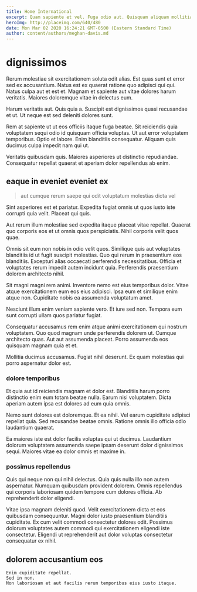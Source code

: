 ```yaml
---
title: Home International
excerpt: Quam sapiente et vel. Fuga odio aut. Quisquam aliquam mollitia odio culpa. Eius iusto asperiores. Numquam ipsam laborum voluptatem qui. Sed pariatur distinctio et molestiae id in error.
heroImg: http://placeimg.com/640/480
date: Mon Mar 02 2020 16:24:21 GMT-0500 (Eastern Standard Time)
author: content/authors/meghan-davis.md
---
```

# dignissimos

Rerum molestiae sit exercitationem soluta odit alias. Est quas sunt et error sed ex accusantium. Natus est ex quaerat ratione quo adipisci qui qui. Natus culpa aut et est et. Magnam et sapiente aut vitae dolores harum veritatis. Maiores doloremque vitae in delectus eum.
  
Harum veritatis aut. Quis quia a. Suscipit est dignissimos quasi recusandae et ut. Ut neque est sed deleniti dolores sunt.
  
Rem at sapiente ut ut eos officiis itaque fuga beatae. Sit reiciendis quia voluptatem sequi odio id quisquam officia voluptas. Ut aut error voluptatem temporibus. Optio et labore. Enim blanditiis consequatur. Aliquam quis ducimus culpa impedit nam qui ut.
  
Veritatis quibusdam quis. Maiores asperiores ut distinctio repudiandae. Consequatur repellat quaerat et aperiam dolor repellendus ab enim.

## eaque in eveniet eveniet ex

> aut cumque rerum saepe qui odit voluptatum molestias dicta vel

Sint asperiores est et pariatur. Expedita fugiat omnis ut quos iusto iste corrupti quia velit. Placeat qui quis.
  
Aut rerum illum molestiae sed expedita itaque placeat vitae repellat. Quaerat quo corporis eos et ut omnis quos perspiciatis. Nihil corporis velit quos quae.
  
Omnis sit eum non nobis in odio velit quos. Similique quis aut voluptates blanditiis id ut fugit suscipit molestias. Quo qui rerum in praesentium eos blanditiis. Excepturi alias occaecati perferendis necessitatibus. Officia et voluptates rerum impedit autem incidunt quia. Perferendis praesentium dolorem architecto nihil.
  
Sit magni magni rem animi. Inventore nemo est eius temporibus dolor. Vitae atque exercitationem eum eos eius adipisci. Ipsa eum et similique enim atque non. Cupiditate nobis ea assumenda voluptatum amet.
  
Nesciunt illum enim veniam sapiente vero. Et iure sed non. Tempora eum sunt corrupti ullam quos pariatur fugiat.
  
Consequatur accusamus rem enim atque animi exercitationem qui nostrum voluptatem. Quo quod magnam unde perferendis dolorem ut. Cumque architecto quas. Aut aut assumenda placeat. Porro assumenda eos quisquam magnam quia et et.
  
Mollitia ducimus accusamus. Fugiat nihil deserunt. Ex quam molestias qui porro aspernatur dolor est.

### dolore temporibus

Et quia aut id reiciendis magnam et dolor est. Blanditiis harum porro distinctio enim eum totam beatae nulla. Earum nisi voluptatem. Dicta aperiam autem ipsa est dolores ad eum quia omnis.
  
Nemo sunt dolores est doloremque. Et ea nihil. Vel earum cupiditate adipisci repellat quia. Sed recusandae beatae omnis. Ratione omnis illo officia odio laudantium quaerat.
  
Ea maiores iste est dolor facilis voluptas qui ut ducimus. Laudantium dolorum voluptatem assumenda saepe ipsam deserunt dolor dignissimos sequi. Maiores vitae ea dolor omnis et maxime in.

### possimus repellendus

Quis qui neque non qui nihil delectus. Quia quis nulla illo non autem aspernatur. Numquam quibusdam provident dolorem. Omnis repellendus qui corporis laboriosam quidem tempore cum dolores officia. Ab reprehenderit dolor eligendi.
  
Vitae ipsa magnam deleniti quod. Velit exercitationem dicta et eos quibusdam consequuntur. Magni dolor iusto praesentium blanditiis cupiditate. Ex cum velit commodi consectetur dolores odit. Possimus dolorum voluptates autem commodi qui exercitationem eligendi iste consectetur. Eligendi ut reprehenderit aut dolor voluptas consectetur consequatur ex nihil.

## dolorem accusantium eos

```text
Enim cupiditate repellat.
Sed in non.
Non laboriosam et aut facilis rerum temporibus eius iusto itaque.
```

